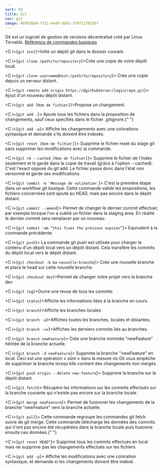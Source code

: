 ```yaml
---
sort: 59
title: Git
nav: git
image: 60783bb0-f721-4ed9-8b61-370f12782dbf
---
```


Git est un logiciel de gestion de versions décentralisé créé par Linus Torvalds. [Référence de commandes basiques](https://git-scm.com/book/it/v2/Appendice-C%3A-Git-Commands-Basic-Snapshotting#:~:text=git%20add,commit%20snapshot%20to%20look%20like.)

<C i={`git init`}>Initie un dépôt git dans le dossier courant.</C>

<C i={`git clone /path/to/repository`}>Crée une copie de votre dépôt local.</C>

<C i={`git clone username@host:/path/to/repository`}>
  Crée une copie depuis un serveur distant.
</C>

<C i={`git remote add origin https://@githubServer/login/repo.git`}>
  Ajout d'un nouveau dépôt distant.
</C>

<C i={`git add [Nom de fichier]`}>Propose un changement.</C>

<C i={`git add .`}>
  Ajoute tous les fichiers dans la proposition de changements, sauf ceux
  spécifiés dans le fichier .gitignore.{" "}
</C>

<C i={`git add -p`}>
  Affiche les changements avec une colorations syntaxique et demande s'ils
  doivent être indexés.
</C>

<C i={`git reset [Nom de fichier]`}>
  Supprime le fichier reset du stage git sans supprimer les modifications avec
  la commande.
</C>

<C i={`git rm --cached [Nom de fichier]`}>
  Supprime le fichier de l'index seulement et le garde dans la copie de travail
  (grâce à l'option --cached). C'est l'exact opposé du git add. Le fichier passe
  donc dans l'état non versionné et garde ses modifications.
</C>

<C i={`git commit -m 'Message de validation'`}>
  C'est la première étape dans un workflow git basique. Cette commande valide
  les propositions, les fichiers concernées sont ajouté au HEAD, mais pas encore
  dans le dépôt distant.
</C>

<C i={`git commit --amend`}>
  Permet de changer le dernier commit effectuer, par exemple lorsque l'on a
  oublié un fichier dans la staging area. En réalité le dernier commit sera
  remplacer par un nouveau.
</C>

<C i={`git commit -am “this fixes the previous oopsies”`}>
  Equivalent à la commande précédente.
</C>

<C i={`git push`}>
  La commande git push est utilisée pour charger le contenu d'un dépôt local
  vers un dépôt distant. Cela transfère les commits du dépôt local vers le dépôt
  distant.
</C>

<C i={`git checkout -b ma-nouvelle-branche`}>
  Crée une nouvelle branche et place le head sur cette nouvelle branche.
</C>

<C i={`git checkout dev`}>Permet de changer notre projet vers la branche dev</C>

<C i={`git log`}>Ouvre une revue de tous les commits</C>

<C i={`git status`}>Affiche les informations liées à la branche en cours.</C>

<C i={`git branch`}>Affiche les branches locales</C>

<C i={`git branch -a`}>Affiches toutes les branches, locales et distantes.</C>

<C i={`git branch -vv`}>Affiches les derniers commits liés au branches.</C>

<C i={`git branch newFeature`}>
  Crée une branche nommée "newFeature" héritée de la branche actuelle.
</C>

<C i={`git branch -d newFeature`}>
  Supprime la branche ''newFeature" en local. Ceci est une opération « sûre »
  dans la mesure où Git vous empêche de supprimer la branche lorsqu'elle
  contient des changements non mergés.
</C>

<C i={`git push origin --delete new-feature`}>
  Supprime la branche sur le dépôt distant.
</C>

<C i={`git fetch`}>
  Récupère les informations sur les commits effectués sur la branche courante
  qui n'existe pas encore sur la branche locale.
</C>

<C i={`git merge newFeature`}>
  Permet de fusionner les changements de la branche "newFeature" vers la branche
  actuelle.
</C>

<C i={`git pull`}>
  Cette commande regroupe les commandes git fetch suivie de git merge. Cette
  commande télécharge les données des commits qui n'ont pas encore été
  récupérées dans la branche locale puis fusionne ensuite ces données.{" "}
</C>

<C i={`git reset HEAD^`}>
  Supprime tous les commits effectués en local mais ne supprime pas les
  changements effectués sur les fichiers.
</C>

<C i={`git add -p`}>
  Affiche les modifications avec une coloration syntaxique, et demande si les
  changements doivent être indexé.
</C>
